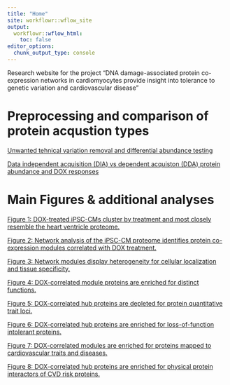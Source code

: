 ```yaml
---
title: "Home"
site: workflowr::wflow_site
output:
  workflowr::wflow_html:
    toc: false
editor_options:
  chunk_output_type: console
---
```


Research website for the project "DNA damage-associated protein co-expression networks in cardiomyocytes provide insight into tolerance to genetic variation and cardiovascular disease" 

# Preprocessing and comparison of protein acqustion types 
[Unwanted tehnical variation removal and differential abundance testing  ](https://omar-johnson.github.io/DOX_24_Github/Johnson_DOX_24_RUV_Limma.html)

[Data independent acquisition (DIA) vs dependent acquiston (DDA) protein abundance and DOX responses](https://omar-johnson.github.io/DOX_24_Github/DDA_DIA_Comparison.html)




# Main Figures & additional analyses
[Figure 1: DOX-treated iPSC-CMs cluster by treatment and most closely resemble the heart ventricle proteome. ](https://omar-johnson.github.io/DOX_24_Github/Johnson_DOX_24_1.html)


[Figure 2: Network analysis of the iPSC-CM proteome identifies protein co-expression modules correlated with DOX treatment. ](https://omar-johnson.github.io/DOX_24_Github/Johnson_DOX_24_2.html)


[Figure 3: Network modules display heterogeneity for cellular localization and tissue specificity. ](https://omar-johnson.github.io/DOX_24_Github/Johnson_DOX_24_3.html)


[Figure 4: DOX-correlated module proteins are enriched for distinct functions.](https://omar-johnson.github.io/DOX_24_Github/Johnson_DOX_24_4.html)


[Figure 5: DOX-correlated hub proteins are depleted for protein quantitative trait loci.](https://omar-johnson.github.io/DOX_24_Github/Johnson_DOX_24_5.html)


[Figure 6: DOX-correlated hub proteins are enriched for loss-of-function intolerant proteins.](https://omar-johnson.github.io/DOX_24_Github/Johnson_DOX_24_6.html)


[Figure 7: DOX-correlated modules are enriched for proteins mapped to cardiovascular traits and diseases. ](https://omar-johnson.github.io/DOX_24_Github/Johnson_DOX_24_7.html)


[Figure 8: DOX-correlated hub proteins are enriched for physical protein interactors of CVD risk proteins. ](https://omar-johnson.github.io/DOX_24_Github/Johnson_DOX_24_8.html)



